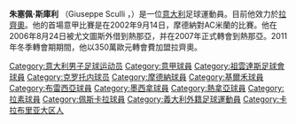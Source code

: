 {{expand|time=2009-09-02T07:34:23+00:00}}
{{BLP unsourced|time=2009-09-02T07:34:23+00:00}}
{{Football player infobox
| playername         = 朱塞佩·斯庫利<br />''Giuseppe Sculli''
| image              = [[File:Sculli.JPG|220px]]
| fullname           = Giuseppe Sculli
| nickname           = 
| dateofbirth        = {{birth date and age|1981|3|23}}
| cityofbirth        = Locri
| countryofbirth     = [[File:Flag_of_Italy.svg|20px]] [[意大利|意大利]]
| height             = {{height|meters=1.77}}
| currentclub        = [[拉齊奧足球俱樂部|拉齊奧]]
| clubnumber         = 7
| position           = [[前鋒_(足球)|前鋒]]
| youthyears         = 
| youthclubs         = 
| years              = 1998-2003<br />2000-2002<br />2002-2003<br />2003-2005<br />2004-2005<br />2005-2007<br />2005-2006<br />2006-2007<br />2007-2011<br />2011–
| clubs              =[[尤文圖斯足球俱樂部|尤文圖斯]]<br />→ [[克羅托內足球俱樂部|克羅托內]] (外借)<br />→ [[摩德納足球俱樂部|摩德納]] (外借)<br />[[切沃足球俱樂部|切沃]] <br />→ [[布雷西亞足球俱樂部|布雷西亞]] (外借)<br />尤文圖斯<br />→ [[墨西拿足球俱樂部|墨西拿]] (外借)<br />→ [[熱那亞足球俱樂部|熱那亞]] (外借)<br />[[熱那亞足球俱樂部|熱那亞]]<br />[[拉齊奧足球俱樂部|拉齊奧]]
| caps(goals)        = {{0}}0 {{0}}(0)<br />51 {{0}}(8)<br />31 {{0}}(8)<br />18 {{0}}(2)<br />28 {{0}}(0)<br />{{0}}0 {{0}}(0)<br />33 {{0}}(2)<br />11 {{0}}(4)<br />69 (12)
| nationalyears      = 1997<br />1997-1698<br />1999-2000<br />2001<br />2002-2004
| nationalteam       = 意大利 U-15<br />意大利U-16<br />意大利U-18<br />意大利U-20<br />意大利U-21
| nationalcaps(goals)= {{0}}9 {{0}}(0)<br />{{0}}7 {{0}}(1)<br />{{0}}8 {{0}}(6)<br />{{0}}8 {{0}}(2)<br />25 {{0}}(9)
| pcupdate           = 2009年7月
| ntupdate           = 2006年8月
}}
'''朱塞佩·斯庫利''' （Giuseppe Sculli ，{{bd|1981年|3月23日|catidx= Sculli, Giuseppe }}）是一位[[意大利|意大利]]足球運動員。目前他效力於[[拉齊奧足球俱樂部|拉齊奧]]。他的首場意甲比賽是在2002年9月14日，摩德納對AC米蘭的比賽。他在2006年8月24日被尤文圖斯外借到熱那亞，并在2007年正式轉會到熱那亞。2011年冬季轉會期期間，他以350萬歐元轉會費加盟拉齊奧。

{{Genoa C.F.C. squad}}

{{DEFAULTSORT:Sculli, Giuseppe}}

[[Category:意大利男子足球运动员|Category:意大利男子足球运动员]]
[[Category:意甲球員|Category:意甲球員]]
[[Category:祖雲達斯足球會球員|Category:祖雲達斯足球會球員]]
[[Category:克罗托内球员|Category:克罗托内球员]]
[[Category:摩德納球員|Category:摩德納球員]]
[[Category:基爾禾球員|Category:基爾禾球員]]
[[Category:布雷西亞球員|Category:布雷西亞球員]]
[[Category:墨西拿球員|Category:墨西拿球員]]
[[Category:熱拿亞球員|Category:熱拿亞球員]]
[[Category:拉素球員|Category:拉素球員]]
[[Category:佩斯卡拉球員|Category:佩斯卡拉球員]]
[[Category:義大利外籍足球運動員|Category:義大利外籍足球運動員]]
[[Category:卡拉布里亚大区人|Category:卡拉布里亚大区人]]